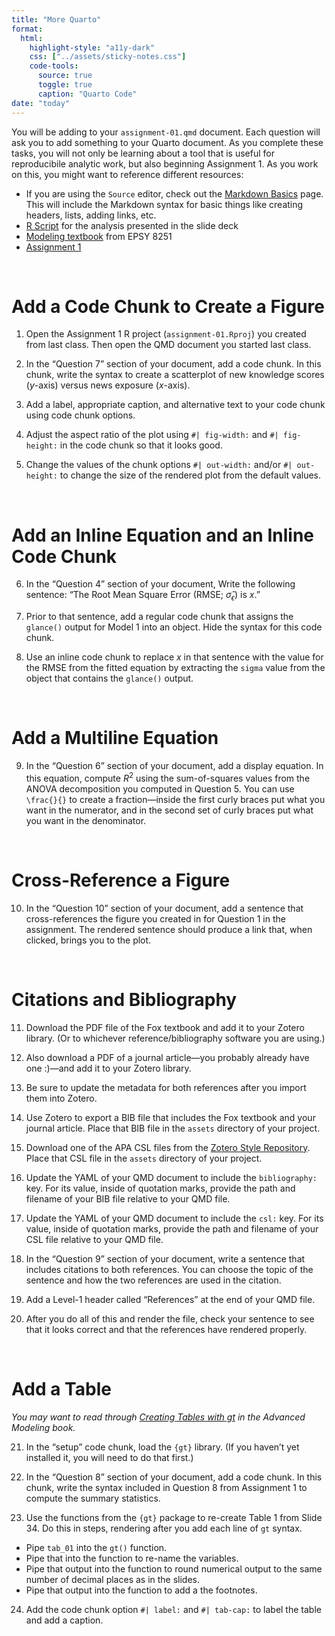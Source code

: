 ```yaml
---
title: "More Quarto"
format:
  html:
    highlight-style: "a11y-dark"
    css: ["../assets/sticky-notes.css"]
    code-tools:
      source: true
      toggle: true
      caption: "Quarto Code"
date: "today"
---
```


You will be adding to your `assignment-01.qmd` document. Each question will ask you to add something to your Quarto document. As you complete these tasks, you will not only be learning about a tool that is useful for reproducibile analytic work, but also beginning Assignment 1. As you work on this, you might want to reference different resources:

- If you are using the `Source` editor, check out the [Markdown Basics](https://quarto.org/docs/authoring/markdown-basics.html) page. This will include the Markdown syntax for basic things like creating headers, lists, adding links, etc.
- [R Script](../scripts/01-regression-review.R) for the analysis presented in the slide deck
- [Modeling textbook](https://zief0002.github.io/modeling/) from EPSY 8251
- [Assignment 1](../assignments/assignment-01.html)

<br />


# Add a Code Chunk to Create a Figure

1. Open the Assignment 1 R project (`assignment-01.Rproj`) you created from last class. Then open the QMD document you started last class.

2. In the "Question 7" section of your document, add a code chunk. In this chunk, write the syntax to create a scatterplot of new knowledge scores (*y*-axis) versus news exposure (*x*-axis).

3. Add a label, appropriate caption, and alternative text to your code chunk using code chunk options.

4.  Adjust the aspect ratio of the plot using `#| fig-width:` and `#| fig-height:` in the code chunk so that it looks good.

5. Change the values of the chunk options `#| out-width:` and/or `#| out-height:` to change the size of the rendered plot from the default values.

<br />


# Add an Inline Equation and an Inline Code Chunk

6. In the "Question 4" section of your document, Write the following sentence: "The Root Mean Square Error (RMSE; $\hat\sigma_{\epsilon}$) is $x$."

7. Prior to that sentence, add a regular code chunk that assigns the `glance()` output for Model 1 into an object. Hide the syntax for this code chunk.

8. Use an inline code chunk to replace $x$ in that sentence with the value for the RMSE from the fitted equation by extracting the `sigma` value from the object that contains the `glance()` output.

<br />


# Add a Multiline Equation

9. In the "Question 6" section of your document, add a display equation. In this equation, compute $R^2$ using the sum-of-squares values from the ANOVA decomposition you computed in Question 5. You can use `\frac{}{}` to create a fraction---inside the first curly braces put what you want in the numerator, and in the second set of curly braces put what you want in the denominator.

<br />



# Cross-Reference a Figure

10. In the "Question 10" section of your document, add a sentence that cross-references the figure you created in for Question 1 in the assignment. The rendered sentence should produce a link that, when clicked, brings you to the plot.


<br />


# Citations and Bibliography

11. Download the PDF file of the Fox textbook and add it to your Zotero library. (Or to whichever reference/bibliography software you are using.)

12. Also download a PDF of a journal article---you probably already have one :)---and add it to your Zotero library.

13. Be sure to update the metadata for both references after you import them into Zotero.

14. Use Zotero to export a BIB file that includes the Fox textbook and your journal article. Place that BIB file in the `assets` directory of your project. 

15. Download one of the APA CSL files from the [Zotero Style Repository](https://www.zotero.org/styles?q=apa). Place that CSL file in the `assets` directory of your project.

16. Update the YAML of your QMD document to include the `bibliography:` key. For its value, inside of quotation marks, provide the path and filename of your BIB file relative to your QMD file.

17. Update the YAML of your QMD document to include the `csl:` key. For its value, inside of quotation marks, provide the path and filename of your CSL file relative to your QMD file.

18. In the "Question 9" section of your document, write a sentence that includes citations to both references. You can choose the topic of the sentence and how the two references are used in the citation.

19. Add a Level-1 header called "References" at the end of your QMD file.

20. After you do all of this and render the file, check your sentence to see that it looks correct and that the references have rendered properly.

<br />


# Add a Table 

*You may want to read through [Creating Tables with gt](https://zief0002.github.io/adv-modeling/01-05-creating-tables.html) in the Advanced Modeling book.*

21. In the "setup" code chunk, load the `{gt}` library. (If you haven't yet installed it, you will need to do that first.)

22. In the "Question 8" section of your document, add a code chunk. In this chunk, write the syntax included in Question 8 from Assignment 1 to compute the summary statistics.

23. Use the functions from the `{gt}` package to re-create Table 1 from Slide 34. Do this in steps, rendering after you add each line of `gt` syntax.

  - Pipe `tab_01` into the `gt()` function.
  - Pipe that into the function to re-name the variables.
  - Pipe that output into the function to round numerical output to the same number of decimal places as in the slides.
  - Pipe that output into the function to add a the footnotes.
  
24. Add the code chunk option `#| label:` and `#| tab-cap:` to label the table and add a caption.

<br />
